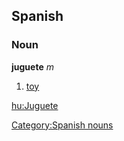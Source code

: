 == Spanish == 
=== Noun === 
'''juguete''' ''m'' 
# [[toy]] 
[[Category:Spanish nouns]]

[[hu:Juguete]]